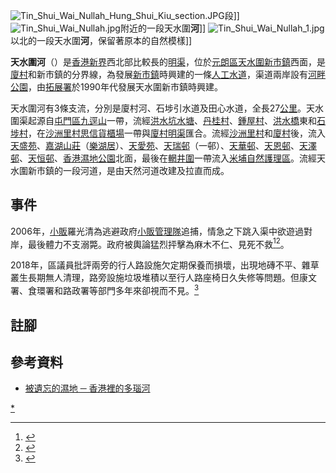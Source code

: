 [[File:Tin_Shui_Wai_Nullah_Hung_Shui_Kiu_section.JPG|thumb]]段]] 
[[File:Tin_Shui_Wai_Nullah.jpg|thumb]]附近的一段天水圍'''河''']]
[[File:Tin_Shui_Wai_Nullah_1.jpg|thumb]]以北的一段天水圍'''河'''，保留著原本的自然模樣]]

'''天水圍河'''（{{lang-en|'''Tin Shui Wai River'''}}）是[[香港|香港]][[新界|新界]]西北部比較長的[[明渠|明渠]]，位於[[元朗區|元朗區]][[天水圍新市鎮|天水圍新市鎮]]西面，是[[廈村|廈村]]和新市鎮的分界線，為發展[[香港新市鎮|新市鎮]]時興建的一條[[人工|人工]][[水道|水道]]，渠道兩岸設有[[河畔公園|河畔公園]]，由[[拓展署|拓展署]]於1990年代發展天水圍新市鎮時興建。

天水圍河有3條支流，分別是廈村河、石埗引水道及田心水道，全長27[[公里|公里]]。天水圍渠起源自[[屯門區|屯門區]][[九逕山|九逕山]]一帶，流經[[洪水坑水塘|洪水坑水塘]]、[[丹桂村|丹桂村]]、[[鍾屋村|鍾屋村]]、[[洪水橋|洪水橋]]東和[[石埗村|石埗村]]，在[[沙洲里村|沙洲里村]][[思信貨櫃場|思信貨櫃場]]一帶與[[廈村明渠|廈村明渠]]匯合。流經[[沙洲里村|沙洲里村]]和[[廈村|廈村]]後，流入[[天盛苑|天盛苑]]、[[嘉湖山莊|嘉湖山莊]]（[[樂湖居|樂湖居]]）、[[天愛苑|天愛苑]]、[[天瑞邨|天瑞邨]]（一邨）、[[天華邨|天華邨]]、[[天恩邨|天恩邨]]、[[天澤邨|天澤邨]]、[[天恒邨|天恒邨]]、[[香港濕地公園|香港濕地公園]]北面，最後在[[輞井圍|輞井圍]]一帶流入[[米埔自然護理區|米埔自然護理區]]。流經天水圍新市鎮的一段河道，是由天然河道改建及拉直而成。

==事件==
2006年，[[小販|小販]]羅光清為逃避政府[[小販管理隊|小販管理隊]]追捕，情急之下跳入渠中欲遊過對岸，最後體力不支溺斃。政府被輿論猛烈抨擊為麻木不仁、見死不救<ref>{{cite web|url=http://hk.apple.nextmedia.com/news/art/20060627/6067812|title=目擊者責販管隊見死不救跳落明渠避追捕　小販走鬼溺斃|publisher=Apple Daily 蘋果日報|date=2006-06-27|access-date=2016-09-07|archive-date=2016-09-17|archive-url=https://web.archive.org/web/20160917101639/http://hk.apple.nextmedia.com/news/art/20060627/6067812|dead-url=no}}</ref><ref>{{cite web|url=http://orientaldaily.on.cc/archive/20060627/new/new_a00cnt.html|title=食環署逼死老小販|website=orientaldaily.on.cc|publisher=東方日報|date=2006-06-27|access-date=2016-09-07|archive-date=2016-09-19|archive-url=https://web.archive.org/web/20160919085041/http://orientaldaily.on.cc/archive/20060627/new/new_a00cnt.html|dead-url=no}}</ref>。

2018年，區議員批評兩旁的行人路設施欠定期保養而損壞，出現地磚不平、雜草叢生長期無人清理，路旁設施垃圾堆積以至行人路座椅日久失修等問題。但康文署、食環署和路政署等部門多年來卻視而不見。<ref>{{cite news |author1=李智智 |title=天水圍明渠行人路慘變「廢墟」　設施欠管理變「無主孤魂」 |url=https://www.hk01.com/%E7%A4%BE%E6%9C%83%E6%96%B0%E8%81%9E/211267/%E5%A4%A9%E6%B0%B4%E5%9C%8D%E6%98%8E%E6%B8%A0%E8%A1%8C%E4%BA%BA%E8%B7%AF%E6%85%98%E8%AE%8A-%E5%BB%A2%E5%A2%9F-%E8%A8%AD%E6%96%BD%E6%AC%A0%E7%AE%A1%E7%90%86%E8%AE%8A-%E7%84%A1%E4%B8%BB%E5%AD%A4%E9%AD%82 |accessdate=2018-07-23 |publisher=香港01 |date=2018-07-16 |archive-date=2019-08-13 |archive-url=https://web.archive.org/web/20190813162042/https://www.hk01.com/%E7%A4%BE%E6%9C%83%E6%96%B0%E8%81%9E/211267/%E5%A4%A9%E6%B0%B4%E5%9C%8D%E6%98%8E%E6%B8%A0%E8%A1%8C%E4%BA%BA%E8%B7%AF%E6%85%98%E8%AE%8A-%E5%BB%A2%E5%A2%9F-%E8%A8%AD%E6%96%BD%E6%AC%A0%E7%AE%A1%E7%90%86%E8%AE%8A-%E7%84%A1%E4%B8%BB%E5%AD%A4%E9%AD%82 |dead-url=no }}</ref>

==註腳==
<references />

==參考資料==
* [http://www.ss.qesosa.edu.hk/New_web_working/n2_School_info/publication/file/lerning_outcome/t26.pdf 被遺忘的濕地 ─ 香港裡的多瑙河] {{Wayback|url=http://www.ss.qesosa.edu.hk/New_web_working/n2_School_info/publication/file/lerning_outcome/t26.pdf |date=20190811235401 }}


{{香港河流}}

[[Category:香港河流|*]]
